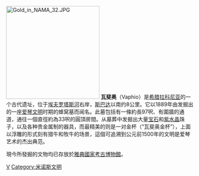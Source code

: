 [[File:Gold_in_NAMA_32.JPG|250px]]
'''瓦斐奥'''（Vaphio）是[[希腊|希腊]][[拉科尼亚|拉科尼亚]]的一个古代遗址，位于[[埃夫罗塔斯河|埃夫罗塔斯河]]右岸，[[斯巴达|斯巴达]]以南约8公里。它以1889年由发掘出的一座[[爱琴文明|爱琴文明]]时期的蜂窝墓而闻名。此墓包括有一條約長97呎、有圍牆的通道，通往一個直徑約為33呎的圓頂房間。从墓葬中发掘出大量[[宝石|宝石]]和[[紫水晶|紫水晶]]珠子，以及各种贵金属制的器具，而最精美的则是一对金杯（“瓦斐奥金杯”），上面以浮雕的形式刻有猎牛和牧牛的场景，這個可追溯到公元前1500年的文明是爱琴艺术的杰出典范。

現今所發掘的文物均已存放於[[雅典國家考古博物館|雅典國家考古博物館]]。

[[Category:希腊的古希腊遗址|V]]
[[Category:米诺斯文明|Category:米诺斯文明]]